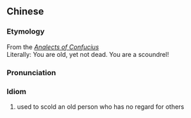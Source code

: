{{also|老而不死是为贼}}
==Chinese==
{{zh-forms|s=老而不死是为贼}}

===Etymology===
From the ''[[w:Analects of Confucius|Analects of Confucius]]''<br>
Literally: You are old, yet not dead. You are a scoundrel!

===Pronunciation===
{{zh-pron
|m=lǎo ér 不 sǐ shì wéi zéi
|cat=id
}}

===Idiom===
{{zh-idiom}}

# used to scold an old person who has no regard for others